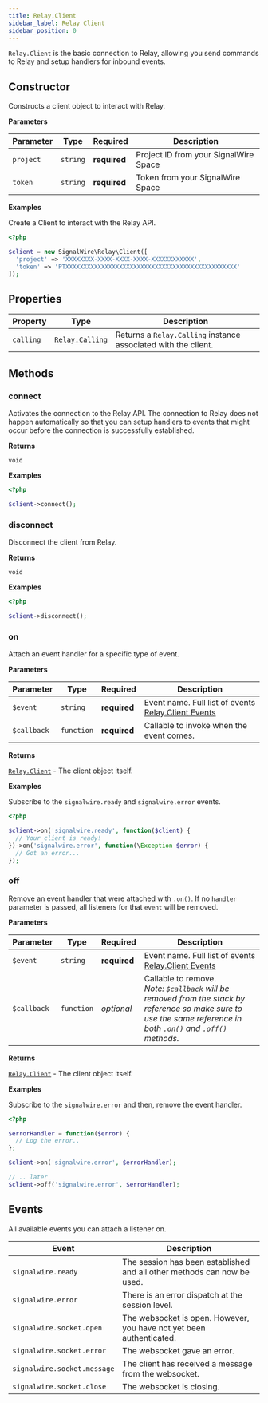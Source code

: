 ```yaml
---
title: Relay.Client
sidebar_label: Relay Client
sidebar_position: 0
---
```


[relay-client-1]: #

[relay-calling]: ./calling/
[link]: #events

`Relay.Client` is the basic connection to Relay, allowing you send commands to Relay and setup handlers for inbound events.

## Constructor

Constructs a client object to interact with Relay.

**Parameters**

| Parameter | Type | Required | Description |
|-----------|------|----------|-------------|
| `project` | `string` | **required** | Project ID from your SignalWire Space |
| `token` | `string` | **required** | Token from your SignalWire Space |

**Examples**

Create a Client to interact with the Relay API.

```php
<?php

$client = new SignalWire\Relay\Client([
  'project' => 'XXXXXXXX-XXXX-XXXX-XXXX-XXXXXXXXXXXX',
  'token' => 'PTXXXXXXXXXXXXXXXXXXXXXXXXXXXXXXXXXXXXXXXXXXXXXXXX'
]);
```

## Properties

| Property | Type | Description |
|----------|------|-------------|
| `calling` | [`Relay.Calling`][relay-calling] | Returns a `Relay.Calling` instance associated with the client. |

## Methods

### connect

Activates the connection to the Relay API. The connection to Relay does not happen automatically so that you can setup handlers to events that might occur before the connection is successfully established.

**Returns**

`void`

**Examples**

```php
<?php

$client->connect();
```

### disconnect

Disconnect the client from Relay.

**Returns**

`void`

**Examples**

```php
<?php

$client->disconnect();
```

### on

Attach an event handler for a specific type of event.

**Parameters**

| Parameter | Type | Required | Description |
|-----------|------|----------|-------------|
| `$event` | `string` | **required** | Event name. Full list of events [Relay.Client Events][link] |
| `$callback` | `function` | **required** | Callable to invoke when the event comes. |

**Returns**

[`Relay.Client`][relay-client-1] - The client object itself.

**Examples**

Subscribe to the `signalwire.ready` and `signalwire.error` events.

```php
<?php

$client->on('signalwire.ready', function($client) {
  // Your client is ready!
})->on('signalwire.error', function(\Exception $error) {
  // Got an error...
});
```

### off

Remove an event handler that were attached with `.on()`. If no `handler` parameter is passed, all listeners for that `event` will be removed.

**Parameters**

| Parameter | Type | Required | Description |
|-----------|------|----------|-------------|
| `$event` | `string` | **required** | Event name. Full list of events [Relay.Client Events][link] |
| `$callback` | `function` | *optional* | Callable to remove. <br /> _Note: `$callback` will be removed from the stack by reference so make sure to use the same reference in both `.on()` and `.off()` methods._ |

**Returns**

[`Relay.Client`][relay-client-1] - The client object itself.

**Examples**

Subscribe to the `signalwire.error` and then, remove the event handler.

```php
<?php

$errorHandler = function($error) {
  // Log the error..
};

$client->on('signalwire.error', $errorHandler);

// .. later
$client->off('signalwire.error', $errorHandler);
```

## Events

All available events you can attach a listener on.

| Event | Description |
|-------|-------------|
| `signalwire.ready` | The session has been established and all other methods can now be used. |
| `signalwire.error` | There is an error dispatch at the session level. |
| `signalwire.socket.open` | The websocket is open. However, you have not yet been authenticated. |
| `signalwire.socket.error` | The websocket gave an error. |
| `signalwire.socket.message` | The client has received a message from the websocket. |
| `signalwire.socket.close` | The websocket is closing. |